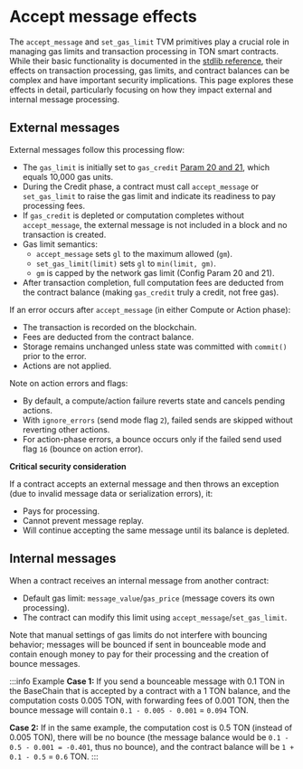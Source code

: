 
# Accept message effects

The `accept_message` and `set_gas_limit` TVM primitives play a crucial role in managing gas limits and transaction processing in TON smart contracts. While their basic functionality is documented in the [stdlib reference](/v3/documentation/smart-contracts/func/docs/stdlib#accept_message), their effects on transaction processing, gas limits, and contract balances can be complex and have important security implications. This page explores these effects in detail, particularly focusing on how they impact external and internal message processing.

## External messages

External messages follow this processing flow:
- The `gas_limit` is initially set to `gas_credit` [Param 20 and 21](/v3/documentation/network/configs/blockchain-configs#param-20-and-21), which equals 10,000 gas units.
- During the Credit phase, a contract must call `accept_message` or `set_gas_limit` to raise the gas limit and indicate its readiness to pay processing fees.
- If `gas_credit` is depleted or computation completes without `accept_message`, the external message is not included in a block and no transaction is created.
- Gas limit semantics:
  - `accept_message` sets `gl` to the maximum allowed (`gm`).
  - `set_gas_limit(limit)` sets `gl` to `min(limit, gm)`.
  - `gm` is capped by the network gas limit (Config Param 20 and 21).
- After transaction completion, full computation fees are deducted from the contract balance (making `gas_credit` truly a credit, not free gas).


If an error occurs after `accept_message` (in either Compute or Action phase):
- The transaction is recorded on the blockchain.
- Fees are deducted from the contract balance.
- Storage remains unchanged unless state was committed with `commit()` prior to the error.
- Actions are not applied.

Note on action errors and flags:
- By default, a compute/action failure reverts state and cancels pending actions.
- With `ignore_errors` (send mode flag `2`), failed sends are skipped without reverting other actions.
- For action-phase errors, a bounce occurs only if the failed send used flag `16` (bounce on action error).

**Critical security consideration**

If a contract accepts an external message and then throws an exception (due to invalid message data or serialization errors), it:
- Pays for processing.
- Cannot prevent message replay.
- Will continue accepting the same message until its balance is depleted.

## Internal messages

When a contract receives an internal message from another contract:
- Default gas limit: `message_value`/`gas_price` (message covers its own processing).
- The contract can modify this limit using `accept_message`/`set_gas_limit`.

Note that manual settings of gas limits do not interfere with bouncing behavior; messages will be bounced if sent in bounceable mode and contain enough money to pay for their processing and the creation of bounce messages.

:::info Example
**Case 1:**
If you send a bounceable message with 0.1 TON in the BaseChain that is accepted by a contract with a 1 TON balance, and the computation costs 0.005 TON, with forwarding fees of 0.001 TON, then the bounce message will contain `0.1 - 0.005 - 0.001` = `0.094` TON.

**Case 2:**
If in the same example, the computation cost is 0.5 TON (instead of 0.005 TON), there will be no bounce (the message balance would be `0.1 - 0.5 - 0.001 = -0.401`, thus no bounce), and the contract balance will be `1 + 0.1 - 0.5` = `0.6` TON.
:::

<Feedback />
